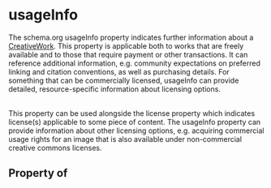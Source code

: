   

# usageInfo

The schema.org <Link href="/usageInfo">usageInfo</Link> property indicates further information about a <a class="localLink" href="/CreativeWork">CreativeWork</a>. This property is applicable both to works that are freely available and to those that require payment or other transactions. It can reference additional information, e.g. community expectations on preferred linking and citation conventions, as well as purchasing details. For something that can be commercially licensed, usageInfo can provide detailed, resource-specific information about licensing options.<br/><br/>

This property can be used alongside the license property which indicates license(s) applicable to some piece of content. The usageInfo property can provide information about other licensing options, e.g. acquiring commercial usage rights for an image that is also available under non-commercial creative commons licenses.

## Property of



